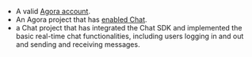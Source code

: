 <PlatformWrapper platform="web">

- A valid [Agora account](/agora-chat/reference/manage-agora-account#create-an-agora-account).
- An Agora project that has [enabled Chat](../get-started/enable).
- a Chat project that has integrated the Chat SDK and implemented the <Link to="../get-started/get-started-sdk?platform={{platform.PATH}}">basic real-time chat functionalities</Link>, including users logging in and out and sending and receiving messages.

</PlatformWrapper>